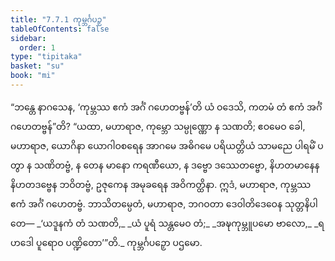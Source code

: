 ```yaml
---
title: "7.7.1 ကုမ္ဘင်္ဂပဉှ"
tableOfContents: false
sidebar:
  order: 1
type: "tipitaka"
basket: "su"
book: "mi"
---
```



<DynamicBreadcrumb />

<Division number="285" book="mi" e="ch" v="28">

<Paragraph number="1986" book="mi">
“ဘန္တေ နာဂသေန, ‘ကုမ္ဘဿ ဧကံ အင်္ဂံ ဂဟေတဗ္ဗန်’တိ ယံ ဝဒေသိ, ကတမံ တံ ဧကံ အင်္ဂံ ဂဟေတဗ္ဗန်”တိ? “ယထာ, မဟာရာဇ, ကုမ္ဘော သမ္ပုဏ္ဏော န သဏတိ; ဧဝမေဝ ခေါ, မဟာရာဇ, ယောဂိနာ ယောဂါဝစရေန အာဂမေ အဓိဂမေ ပရိယတ္တိယံ သာမညေ ပါရမိံ ပတွာ န သဏိတဗ္ဗံ, န တေန မာနော ကရဏီယော, န ဒဗ္ဗော ဒဿေတဗ္ဗော, နိဟတမာနေန နိဟတဒဗ္ဗေန ဘဝိတဗ္ဗံ, ဥဇုကေန အမုခရေန အဝိကတ္ထိနာ. ဣဒံ, မဟာရာဇ, ကုမ္ဘဿ ဧကံ အင်္ဂံ ဂဟေတဗ္ဗံ. ဘာသိတမ္ပေတံ, မဟာရာဇ, ဘဂဝတာ ဒေဝါတိဒေဝေန သုတ္တနိပါတေ—
</Paragraph>

<Paragraph number="1987" type="verses" book="mi">
_‘ယဒူနကံ တံ သဏတိ,_  
_ယံ ပူရံ သန္တမေဝ တံ;_  
_အဍ္ဎကုမ္ဘူပမော ဗာလော,_  
_ရဟဒေါ ပူရောဝ ပဏ္ဍိတော’”တိ._  


</Paragraph>
</Division>

<Paragraph number="1988" type="center" book="mi">
ကုမ္ဘင်္ဂပဉှော ပဌမော.
</Paragraph>